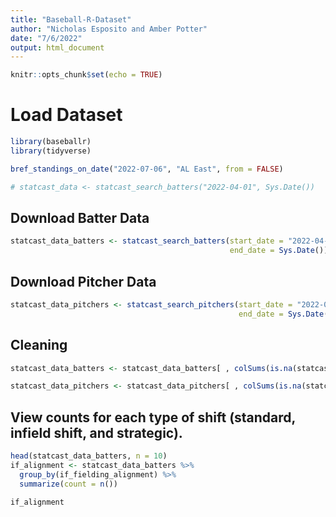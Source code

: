 ```yaml
---
title: "Baseball-R-Dataset"
author: "Nicholas Esposito and Amber Potter"
date: "7/6/2022"
output: html_document
---
```


```r
knitr::opts_chunk$set(echo = TRUE)
```

# Load Dataset

```r
library(baseballr)
library(tidyverse)

bref_standings_on_date("2022-07-06", "AL East", from = FALSE)

# statcast_data <- statcast_search_batters("2022-04-01", Sys.Date())
```
## Download Batter Data

```r
statcast_data_batters <- statcast_search_batters(start_date = "2022-04-01", 
                                                 end_date = Sys.Date())
```

## Download Pitcher Data

```r
statcast_data_pitchers <- statcast_search_pitchers(start_date = "2022-04-01",
                                                   end_date = Sys.Date())
```


## Cleaning

```r
statcast_data_batters <- statcast_data_batters[ , colSums(is.na(statcast_data_batters)) < nrow(statcast_data_batters)]

statcast_data_pitchers <- statcast_data_pitchers[ , colSums(is.na(statcast_data_pitchers)) < nrow(statcast_data_pitchers)]
```

## View counts for each type of shift (standard, infield shift, and strategic).

```r
head(statcast_data_batters, n = 10)
if_alignment <- statcast_data_batters %>%
  group_by(if_fielding_alignment) %>%
  summarize(count = n()) 

if_alignment
```

